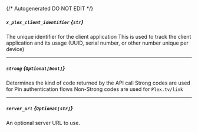 {/* Autogenerated DO NOT EDIT  */}
##### `x_plex_client_identifier` *{`str`}*
The unique identifier for the client application
This is used to track the client application and its usage
(UUID, serial number, or other number unique per device)


---
##### `strong` *{`Optional[bool]`}*
Determines the kind of code returned by the API call
Strong codes are used for Pin authentication flows
Non\-Strong codes are used for `Plex.tv/link`


---
##### `server_url` *{`Optional[str]`}*
An optional server URL to use.

